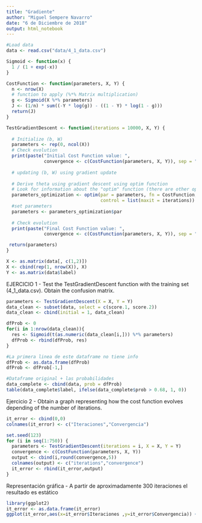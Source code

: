```yaml
---
title: "Gradiente"
author: "Miguel Sempere Navarro"
date: "6 de Diciembre de 2018"
output: html_notebook
---
```



```r
#Load data
data <- read.csv("data/4_1_data.csv")

Sigmoid <- function(x) { 
  1 / (1 + exp(-x))
}

CostFunction <- function(parameters, X, Y) {
  n <- nrow(X)
  # function to apply (%*% Matrix multiplication)
  g <- Sigmoid(X %*% parameters)
  J <- (1/n) * sum((-Y * log(g)) - ((1 - Y) * log(1 - g)))
  return(J)
}
```

```r
TestGradientDescent <- function(iterations = 10000, X, Y) {
  
  # Initialize (b, W)
  parameters <- rep(0, ncol(X))
  # Check evolution
  print(paste("Initial Cost Function value: ", 
              convergence <- c(CostFunction(parameters, X, Y)), sep = ""))
  
  # updating (b, W) using gradient update
  
  # Derive theta using gradient descent using optim function
  # Look for information about the "optim" function (there are other options)
  parameters_optimization <- optim(par = parameters, fn = CostFunction, X = X, Y = Y, 
                                   control = list(maxit = iterations))
  #set parameters
  parameters <- parameters_optimization$par
  
  # Check evolution
  print(paste("Final Cost Function value: ", 
              convergence <- c(CostFunction(parameters, X, Y)), sep = ""))

 return(parameters) 
}
```

```r
X <- as.matrix(data[, c(1,2)])
X <- cbind(rep(1, nrow(X)), X)
Y <- as.matrix(data$label)
```


EJERCICIO 1 - Test the TestGradientDescent function with the training set (4_1_data.csv). Obtain the confusion matrix.
```r
parameters <- TestGradientDescent(X = X, Y = Y)
data_clean <- subset(data, select = c(score.1, score.2))
data_clean <- cbind(initial = 1, data_clean)

dfProb <- 0
for(i in 1:nrow(data_clean)){
  res <- Sigmoid(t(as.numeric(data_clean[i,])) %*% parameters)
  dfProb <- rbind(dfProb, res)
}

#La primera linea de este dataframe no tiene info
dfProb <- as.data.frame(dfProb)
dfProb <- dfProb[-1,]

#Dataframe original + las probabilidades
data_complete <- cbind(data, prob = dfProb)
table(data_complete$label, ifelse(data_complete$prob > 0.68, 1, 0))
```

Ejercicio 2 - Obtain a graph representing how the cost function evolves depending of the number of iterations.
```r
it_error <- cbind(0,0)
colnames(it_error) <- c("Iteraciones","Convergencia")

set.seed(123)
for (i in seq(1:750)) {
  parameters <- TestGradientDescent(iterations = i, X = X, Y = Y)
  convergence <- c(CostFunction(parameters, X, Y))
  output <- cbind(i,round(convergence,5))
  colnames(output) <- c("iterations","convergence")
  it_error <- rbind(it_error,output)
}
```
Representación gráfica - A partir de aproximadamente 300 iteraciones el resultado es estático
```r
library(ggplot2)
it_error <- as.data.frame(it_error)
ggplot(it_error,aes(x=it_error$Iteraciones ,y=it_error$Convergencia)) + geom_smooth() + xlab('Iteraciones') + ylab('Convergencia')
```
